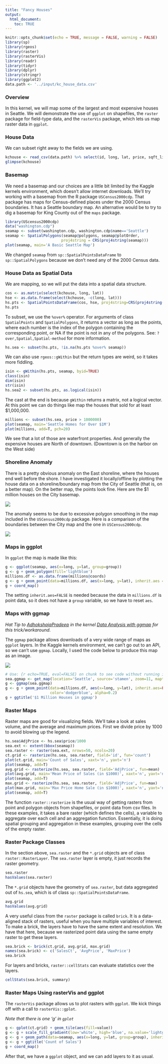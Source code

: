 ```yaml
---
title: "Fancy Houses"
output: 
  html_document:
    toc: TRUE
---
```


```r
knitr::opts_chunk$set(echo = TRUE, message = FALSE, warning = FALSE)
library(sp)
library(rgeos)
library(raster)
library(rasterVis)
library(readr)
library(tidyr)
library(dplyr)
library(stringr)
library(ggplot2)
data.path <- '../input/kc_house_data.csv'
```

### Overview

In this kernel, we will map some of the largest and most expensive houses in Seattle.
We will demonstrate the use of `ggplot` on shapefiles, the `raster` package for field-type data, and the `rasterVis` package, 
which lets us map raster data in `ggplot`.

### House Data

We can subset right away to the fields we are using.

```r
kchouse <- read_csv(data.path) %>% select(id, long, lat, price, sqft_living, sqft_lot)
glimpse(kchouse)
```

### Basemap

We need a basemap and our choices are a little bit limited by the Kaggle kernels environment, which doesn't allow internet downloads.
We'll try working with a basemap from the R package `USCensus2000cdp`.
That package has maps for Census-defined places under the 2000 Census boundaries.
It has a Seattle boundary map.
An alternative would be to try to dig a basemap for King County out of the `maps` package.


```r
library(UScensus2000cdp)
data("washington.cdp")
seamap <- subset(washington.cdp, washington.cdp$name=='Seattle')
seamap <- SpatialPolygons(seamap@polygons, seamap@plotOrder, 
                         proj4string = CRS(proj4string(seamap)))
plot(seamap, main='A Basic Seattle Map')
```

We changed `seamap` from `sp::SpatialPointsDataFrame` to `sp::SpatialPolygons` because we don't need any of the 2000 Census data.

### House Data as Spatial Data

We are mapping, so we will put the data into a spatial data structure.

```r
cos <- as.matrix(select(kchouse, long, lat))
hse <- as.data.frame(select(kchouse, -c(long, lat)))
hs.pts <- SpatialPointsDataFrame(cos, hse, proj4string=CRS(proj4string(seamap)))
hs.pts
```

To subset, we use the `%over%` operator.
For arguments of class `SpatialPoints` and `SpatialPolygons`, 
it returns a vector as long as the points, where each number is the 
index of the polygon containing the corresponding point, 
or NA if the point is not in any of the polygons.
See: `?over,Spatial,Spatial-method` for more information.

```r
hs.sea <- subset(hs.pts, !is.na(hs.pts %over% seamap))
```

We can also use `rgeos::gWithin` but the return types are weird, 
so it takes more fiddling.

```r
isin <- gWithin(hs.pts, seamap, byid=TRUE)
class(isin)
dim(isin)
str(isin)
hs.sea2 <- subset(hs.pts, as.logical(isin))
```

The cast at the end is because `gWithin` returns a matrix, not a logical vector.
At this point we can do things like map the houses that sold for at least $1,000,000.

```r
millions <- subset(hs.sea, price > 1000000)
plot(seamap, main='Seattle Homes for Over $1M')
plot(millions, add=T, pch=20)
```

We see that a lot of those are waterfront properties. 
And generally the expensive houses are North of downtown.
(Downtown is on the harbor on the West side)

### Shoreline Anomaly

There is a pretty obvious anomaly on the East shoreline, where the houses end well before the shore. 
I have investigated it locally/offline by plotting the house data on a shoreline/boundary map from the City of Seattle (that is, on a better map).
On the better map, the points look fine.
Here are the $1 million houses on the City basemap.

![](img/CityBasemap.png)

The anomaly seems to be due to excessive polygon smoothing in the map included in the `USCensus2000cdp` package. 
Here is a comparison of the boundaries between the City map and the one in `USCensus2000cdp`.

![](img/BoundaryComp.png)

### Maps in ggplot

In `ggplot` the map is made like this:

```r
g <- ggplot(seamap, aes(x=long, y=lat, group=group))
g <- g + geom_polygon(fill='lightblue')
millions.df <- as.data.frame(millions@coords)
g <- g + geom_point(data=millions.df, aes(x=long, y=lat), inherit.aes = FALSE)
g + coord_map()
```

The setting `inherit.aes=FALSE` is needed because the data in `millions.df`
is point data, so it does not have a `group` variable, so we have to reset `aes`.

### Maps with ggmap

*Hat Tip to
[AdhokshajaPradeep](https://www.kaggle.com/adhok93) in the kernel 
[Data Analysis with ggmap](https://www.kaggle.com/adhok93/d/foenix/slc-crime/data-analysis-with-ggmap) 
for this trick/workaround.*

The `ggmap` package allows downloads of a very wide range of maps as `ggplot` layers.
In the Kaggle kernels environment, we can't go out to an API, so we can't use `ggmap`.
Locally, I used the code below to produce this map as an image.

![](img/Million.png)

```r
# Use: {r echo=TRUE, eval=FALSE} on chunk to see code without running it
sea.ggmap <- get_map(location='Seattle', source='stamen', zoom=11, maptype='toner-lite')
g <- ggmap(sea.ggmap)
g <- g + geom_point(data=millions.df, aes(x=long, y=lat), inherit.aes=FALSE,
                    color='dodgerblue', alpha=0.2)
g + ggtitle('$1 Million Houses in ggmap')
```

### Raster Maps

Raster maps are good for visualizing fields. 
We'll take a look at sales volume, and the average and maximum prices.
First we divide price by 1000 to avoid blowing up the legend.

```r
hs.sea$AdjPrice <- hs.sea$price/1000
sea.ext <- extent(bbox(seamap))
sea.raster <- raster(sea.ext, nrows=50, ncols=20)
ct.grid <- rasterize(hs.sea, sea.raster, field='id', fun='count')
plot(ct.grid, main='Count of Sales', xaxt='n', yaxt='n')
plot(seamap, add=T)
avg.grid <- rasterize(hs.sea, sea.raster, field='AdjPrice', fun=mean)
plot(avg.grid, main='Mean Price of Sales (in $1000)', xaxt='n', yaxt='n')
plot(seamap, add=T)
max.grid <- rasterize(hs.sea, sea.raster, field='AdjPrice', fun=max)
plot(max.grid, main='Max Price Home Sale (in $1000)', xaxt='n', yaxt='n')
plot(seamap, add=T)
```

The function `raster::rasterize` is the usual way of getting rasters from 
point and polygon objects from shapefiles, or point data from csv files.
In these examples, it takes a bare raster (which defines the cells), 
a variable to aggregate over each cell and an aggregation function. 
Essentially, it is doing spatial grouping and aggregation in these examples, 
grouping over the cells of the empty raster.

### Raster Package Classes

In the section above, `sea.raster` and the `*.grid` objects are of class `raster::RasterLayer`.
The `sea.raster` layer is empty, it just records the raster geometry.

```r
sea.raster
hasValues(sea.raster)
```

The `*.grid` objects have the geometry of `sea.raster`, 
but data aggregated out of `hs.sea`, 
which is of class `sp::SpatialPointsDataFrame`.

```r
avg.grid
hasValues(avg.grid)
```

A very useful class from the `raster` package is called `brick`.
It is a data-aligned stack of rasters, 
useful when you have multiple variables of interest.
To make a brick, the layers have to have the same extent and resolution. 
We have that here, because we rasterized point data using the same empty raster to get these layers.

```r
sea.brick <- brick(ct.grid, avg.grid, max.grid)
names(sea.brick) <- c('SalesCt', 'AvgPrice', 'MaxPrice')
sea.brick
```

For layers and bricks, `raster::cellStats` can evaluate statistics over the layers.

```r
cellStats(sea.brick, summary)
```

### Raster Maps Using rasterVis and ggplot

The `rasterVis` package allows us to plot rasters with `ggplot`.
We kick things off with a call to `rasterVis::gplot`.   

*Note that there is one 'g' in `gplot`*

```r
g <- gplot(ct.grid) + geom_tile(aes(fill=value))
g <- g + scale_fill_gradient(low='white', high='blue', na.value='lightgray')
g <- g + geom_path(data=seamap, aes(x=long, y=lat, group=group), inherit.aes=FALSE)
g <- g + ggtitle('Count of Sales')
g + coord_map()
```

After that, we have a `ggplot` object, and we can add layers to it as usual.

